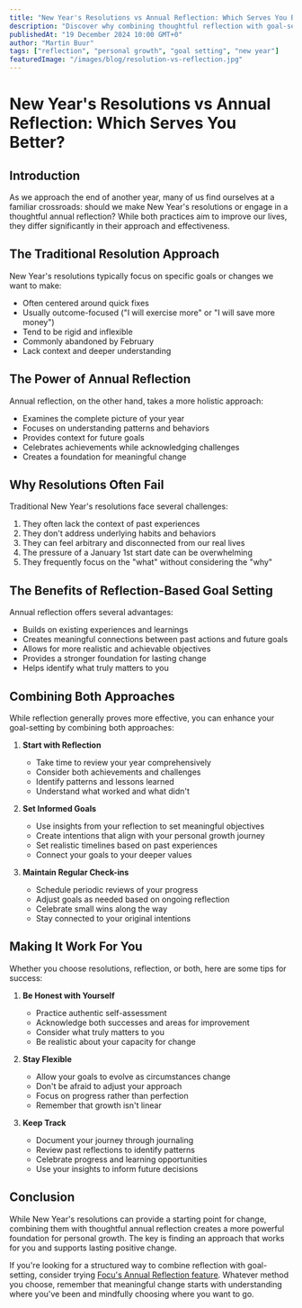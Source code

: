 ```yaml
---
title: "New Year's Resolutions vs Annual Reflection: Which Serves You Better?"
description: "Discover why combining thoughtful reflection with goal-setting creates more lasting change than traditional New Year's resolutions alone."
publishedAt: "19 December 2024 10:00 GMT+0"
author: "Martin Buur"
tags: ["reflection", "personal growth", "goal setting", "new year"]
featuredImage: "/images/blog/resolution-vs-reflection.jpg"
---
```


# New Year's Resolutions vs Annual Reflection: Which Serves You Better?

## Introduction

As we approach the end of another year, many of us find ourselves at a familiar crossroads: should we make New Year's resolutions or engage in a thoughtful annual reflection? While both practices aim to improve our lives, they differ significantly in their approach and effectiveness.

## The Traditional Resolution Approach

New Year's resolutions typically focus on specific goals or changes we want to make:
- Often centered around quick fixes
- Usually outcome-focused ("I will exercise more" or "I will save more money")
- Tend to be rigid and inflexible
- Commonly abandoned by February
- Lack context and deeper understanding

## The Power of Annual Reflection

Annual reflection, on the other hand, takes a more holistic approach:
- Examines the complete picture of your year
- Focuses on understanding patterns and behaviors
- Provides context for future goals
- Celebrates achievements while acknowledging challenges
- Creates a foundation for meaningful change

## Why Resolutions Often Fail

Traditional New Year's resolutions face several challenges:
1. They often lack the context of past experiences
2. They don't address underlying habits and behaviors
3. They can feel arbitrary and disconnected from our real lives
4. The pressure of a January 1st start date can be overwhelming
5. They frequently focus on the "what" without considering the "why"

## The Benefits of Reflection-Based Goal Setting

Annual reflection offers several advantages:
- Builds on existing experiences and learnings
- Creates meaningful connections between past actions and future goals
- Allows for more realistic and achievable objectives
- Provides a stronger foundation for lasting change
- Helps identify what truly matters to you

## Combining Both Approaches

While reflection generally proves more effective, you can enhance your goal-setting by combining both approaches:

1. **Start with Reflection**
   - Take time to review your year comprehensively
   - Consider both achievements and challenges
   - Identify patterns and lessons learned
   - Understand what worked and what didn't

2. **Set Informed Goals**
   - Use insights from your reflection to set meaningful objectives
   - Create intentions that align with your personal growth journey
   - Set realistic timelines based on past experiences
   - Connect your goals to your deeper values

3. **Maintain Regular Check-ins**
   - Schedule periodic reviews of your progress
   - Adjust goals as needed based on ongoing reflection
   - Celebrate small wins along the way
   - Stay connected to your original intentions

## Making It Work For You

Whether you choose resolutions, reflection, or both, here are some tips for success:

1. **Be Honest with Yourself**
   - Practice authentic self-assessment
   - Acknowledge both successes and areas for improvement
   - Consider what truly matters to you
   - Be realistic about your capacity for change

2. **Stay Flexible**
   - Allow your goals to evolve as circumstances change
   - Don't be afraid to adjust your approach
   - Focus on progress rather than perfection
   - Remember that growth isn't linear

3. **Keep Track**
   - Document your journey through journaling
   - Review past reflections to identify patterns
   - Celebrate progress and learning opportunities
   - Use your insights to inform future decisions

## Conclusion

While New Year's resolutions can provide a starting point for change, combining them with thoughtful annual reflection creates a more powerful foundation for personal growth. The key is finding an approach that works for you and supports lasting positive change.

If you're looking for a structured way to combine reflection with goal-setting, consider trying [Focu's Annual Reflection feature](/feature/annual-reflection). Whatever method you choose, remember that meaningful change starts with understanding where you've been and mindfully choosing where you want to go.
